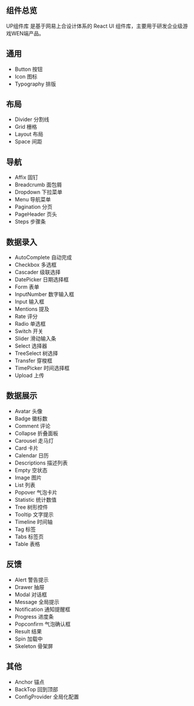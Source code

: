 <Meta title="开始/组件总览" />

## 组件总览
UP组件库 是基于网易上合设计体系的 React UI 组件库，主要用于研发企业级游戏WEN端产品。

## 通用
- Button 按钮
- Icon 图标
- Typography 排版

## 布局
- Divider 分割线
- Grid 栅格
- Layout 布局
- Space 间距

## 导航
- Affix 固钉
- Breadcrumb 面包屑
- Dropdown 下拉菜单
- Menu 导航菜单
- Pagination 分页
- PageHeader 页头
- Steps 步骤条

## 数据录入
- AutoComplete 自动完成
- Checkbox 多选框
- Cascader 级联选择
- DatePicker 日期选择框
- Form 表单
- InputNumber 数字输入框
- Input 输入框
- Mentions 提及
- Rate 评分
- Radio 单选框
- Switch 开关
- Slider 滑动输入条
- Select 选择器
- TreeSelect 树选择
- Transfer 穿梭框
- TimePicker 时间选择框
- Upload 上传

## 数据展示
- Avatar 头像
- Badge 徽标数
- Comment 评论
- Collapse 折叠面板
- Carousel 走马灯
- Card 卡片
- Calendar 日历
- Descriptions 描述列表
- Empty 空状态
- Image 图片
- List 列表
- Popover 气泡卡片
- Statistic 统计数值
- Tree 树形控件
- Tooltip 文字提示
- Timeline 时间轴
- Tag 标签
- Tabs 标签页
- Table 表格


## 反馈
- Alert 警告提示
- Drawer 抽屉
- Modal 对话框
- Message 全局提示
- Notification 通知提醒框
- Progress 进度条
- Popconfirm 气泡确认框
- Result 结果
- Spin 加载中
- Skeleton 骨架屏

## 其他
- Anchor 锚点
- BackTop 回到顶部
- ConfigProvider 全局化配置
